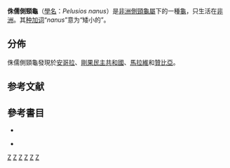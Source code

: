 {{Speciesbox 
| genus = Pelusios
| species = nanus
| status = LC
| status_system = IUCN2.3
| status_ref = {{sfn|Rhodin|2011|p=000.215}}
| authority = [[Raymond_Laurent|Laurent]], 1965{{sfn|Rhodin|2011|p=000.215}}{{sfn|Fritz|2007|p=348}}{{sfn|Rhodin|2011|p=000.215}}{{sfn|Fritz|2007|p=348}}
| synonyms = 
{{plainlist |
* ''Pelusios adansonii nanus'' <small>– Wermuth & Mertens, 1977</small>
* ''Pelusios adansoni nanus'' <small>– Obst, 1985</small>
}}
| synonyms_ref ={{sfn|Fritz|2007|p=348}}
}}
'''侏儒側頸龜'''（[[學名|學名]]：''Pelusios nanus''）是[[非洲側頸龜屬|非洲側頸龜屬]]下的一種[[龜|龜]]，只生活在[[非洲|非洲]]。其[[种加词|种加词]]“''nanus''”意为“矮小的”。

== 分佈 ==

侏儒側頸龜發現於[[安哥拉|安哥拉]]、[[剛果民主共和國|剛果民主共和國]]、[[馬拉維|馬拉維]]和[[贊比亞|贊比亞]]。{{sfn|Rhodin|2011|p=000.215}}

== 参考文献 ==
{{reflist}}

== 參考書目 ==
* {{cite journal
| last1       = Rhodin
| first1      = Anders G.J.
| date        = 31 December 2011
| coauthors   = van Dijk, Peter Paul; Inverson, John B.; Shaffer, H. Bradley; Roger, Bour
| title       = Turtles of the world, 2011 update: Annotated checklist of taxonomy, synonymy, distribution and conservation status
| journal     = Chelonian Research Monographs
| volume      = 6
| url         = http://www.iucn-tftsg.org/wp-content/uploads/file/Accounts/crm_5_000_checklist_v4_2011.pdf
| format      = PDF
| accessdate  = 
| archiveurl  = https://www.webcitation.org/64t6NrOyR?url=http://www.iucn-tftsg.org/wp-content/uploads/file/Accounts/crm_5_000_checklist_v4_2011.pdf
| archivedate = 2012年1月22日
| ref         = harv
| deadurl     = yes
}}

* {{cite web
| last1       = Fritz
| first1      = Uwe
| date        = 31 October 2007
| coauthors   = Havaš, Peter
| title       = Checklist of Chelonians of the World
| url         = http://www.cnah.org/pdf_files/851.pdf
| format      = PDF
| accessdate  = 29 December 2010
| archiveurl  = https://www.webcitation.org/5v20ztMND?url=http://www.cnah.org/pdf_files/851.pdf
| archivedate = 2010年12月17日
| ref         = harv
| deadurl     = yes
}}

{{Taxonbar|from=Q2126978}}

[[Category:非洲側頸龜屬|Z]]
[[Category:安哥拉動物|Z]]
[[Category:剛果民主共和國動物|Z]]
[[Category:馬拉維動物|Z]]
[[Category:贊比亞動物|Z]]
[[Category:1965年描述的动物|Z]]